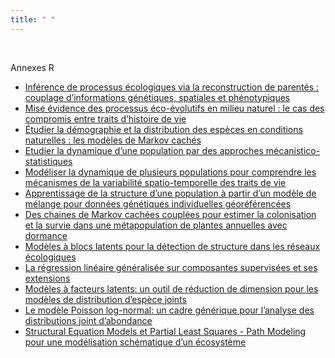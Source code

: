 ```yaml
---
title: " "
---
```


<br>

Annexes R

- [Inférence de processus écologiques via la reconstruction de parentés : couplage d’informations génétiques, spatiales et phénotypiques](klein.html)
- [Mise évidence des processus éco-évolutifs en milieu naturel : le cas des compromis entre traits d’histoire de vie](buoro.html)
- [Étudier la démographie et la distribution des espèces en conditions naturelles : les modèles de Markov cachés](gimenez.html)
- [Etudier la dynamique d’une population par des approches mécanistico-statistiques](bonnefon.html)
- [Modéliser la dynamique de plusieurs populations pour comprendre les mécanismes de la variabilité spatio-temporelle des traits de vie](rivot.html)
- [Apprentissage de la structure d'une population à partir d'un modèle de mélange pour données génétiques individuelles géoréférencées](guillot.html)
- [Des chaines de Markov cachées couplées pour estimer la colonisation et la survie dans une métapopulation de plantes annuelles avec dormance](cheptou.html)
- [Modèles à blocs latents pour la détection de structure dans les réseaux écologiques](aubert.html)
- [La régression linéaire généralisée sur composantes supervisées et ses extensions](mortier.html)
- [Modèles à facteurs latents: un outil de réduction de dimension pour les modèles de distribution d’espèce joints](bystrova.html)
- [Le modèle Poisson log-normal: un cadre générique pour l'analyse des distributions joint d'abondance](chiquet.html)
- [Structural Equation Models et Partial Least Squares - Path Modeling pour une modélisation schématique d'un écosystème](sancristobel.html)
